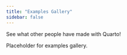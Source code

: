 ```yaml
---
title: "Examples Gallery"
sidebar: false
---
```


See what other people have made with Quarto!

Placeholder for examples gallery.
